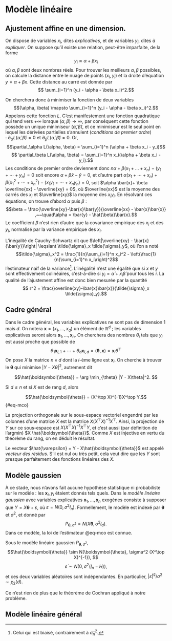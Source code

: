 # Modèle linéaire



## Ajustement affine en une dimension. 

On dispose de variables $x_i$, dites *explicatives*, et de variables $y_i$, dites *à expliquer*. On suppose qu'il existe une relation, peut-être imparfaite, de la forme 
$$ y_i \approx \alpha + \beta x_i$$
où $\alpha, \beta$ sont deux nombres réels. Pour trouver les meilleurs $\alpha, \beta$ possibles, on calcule la distance entre le nuage de points $(x_i, y_i)$ et la droite d'équation $y = \alpha + \beta x$. Cette distance au carré est donnée par 
$$ \sum_{i=1}^n (y_i - \alpha - \beta x_i)^2.$$

On cherchera donc à minimiser la fonction de deux variables 
$$(\alpha, \beta) \mapsto \sum_{i=1}^n (y_i - \alpha - \beta x_i)^2.$$
Appelons cette fonction $L$. C'est manifestement une fonction quadratique qui tend vers $+\infty$ lorsque $(\alpha, \beta) \to \infty$, par conséquent cette fonction possède un unique minimiseur $(\hat{\alpha}, \hat{\beta})$, et ce minimiseur est le seul point en lequel les dérivées partielles s'annulent (*conditions de premier ordre*) : $\partial_\alpha L(\hat{\alpha}, \hat{\beta}) = 0$ et $\partial_\beta L(\hat{\alpha}, \hat{\beta})=0$. Or, 
$$\partial_\alpha L(\alpha, \beta)  = \sum_{i=1}^n (\alpha + \beta x_i - y_i)$$
$$ \partial_\beta L(\alpha, \beta) = \sum_{i=1}^n x_i(\alpha + \beta x_i - y_i).$$
Les conditions de premier ordre deviennent donc $n\alpha + \beta (x_1 + \dotsc + x_n) - (y_1 + \dotsb + y_n) =0$ soit encore $\alpha + \beta \bar{x} - \bar{y}=0$, et d'autre part $\alpha (x_1 + \dotsb + x_n) + \beta(x_1^2 + \dotsb + x_n^2) - (x_1y_1 + \dotsb + x_ny_n) = 0$, soit $\alpha \bar{x}+ \beta \overline{xx} - \overline{xy} = 0$, où $\overline{xx}$ est la moyenne des carrés des $x_i$ et $\overline{xy}$ la moyenne des $x_iy_i$. En résolvant ces équations, on trouve d'abord $\alpha$ puis $\beta$ : 
$$\beta = \frac{\overline{xy}-\bar{x}\bar{y}}{\overline{xx} - \bar{x}\bar{x}} ,~~\quad\alpha = \bar{y} - \hat{\beta}\bar{x}.$$
Le coefficient $\beta$ n'est rien d'autre que la covariance empirique des $x_i$ et des $y_i$, normalisé par la variance empirique des $x_i$. 



L'inégalité de Cauchy-Schwartz dit que $\left|\overline{xy} - \bar{x}{\bar{y}}\right| \leqslant \tilde{\sigma}_x \tilde{\sigma}_y$, où l'on a noté
$$\tilde{\sigma}_x^2 = \frac{1}{n}\sum_{i=1}^n x_i^2 - \left(\frac{1}{n}\sum_{i=1}^n x_i\right)^2$$
l'estimateur naïf de la variance[^1]. L'inégalité n'est une égalité que si $x$ et $y$ sont effectivement colinéaires, c'est-à-dire si $y_i = \hat{\alpha} + x_i \hat{\beta}$ pour tous les $i$. La qualité de l'ajustement affine est donc bien mesurée par la quantité 
$$ r^2 = \frac{\overline{xy}-\bar{x}\bar{x}}{\tilde{\sigma}_x \tilde{\sigma}_y}.$$


## Cadre général 
\newcommand{\bx}{\boldsymbol{x}}
\newcommand{\bt}{\boldsymbol{\theta}}
\newcommand{\argmin}{\mathrm{argmin}~}
Dans le cadre général, les variables explicatives ne sont pas de dimension 1 mais $d$. On notera $\bx = (x_1, \dotsc, x_d)$
un élément de $\mathbb{R}^d$ ; les variables explicatives seront alors $\bx_1,\dotsc, \bx_n$. On cherchera des nombres $\theta_i$ tels que $y_i$ est aussi proche que possible de $$\theta_1 \bx_{i,1} + \dotsb + \theta_d \bx_{i,d} = \langle \bt, \bx\rangle = \bx_i \theta^\top $$
On pose $X$ la matrice $n\times d$ dont la $i$-ème ligne est $\bx_i$. On cherche à trouver le $\bt$ qui minimise $|Y - X\theta|^2$, autrement dit


$$\hat{\bt} = \arg \min_{\theta} |Y - X\theta|^2. $$

:::{#thm-reg}

Si $d\leqslant n$ et si $X$ est de rang $d$, alors

$$\hat{\bt} = (X^\top X)^{-1}X^\top Y.$${#eq-mco}

:::

:::{.proof}

La projection orthogonale sur le sous-espace vectoriel engendré par les colonnes d'une matrice $X$ est la matrice $X(X^\top X)^{-1}X^\top$. Ainsi, la projection de $Y$ sur ce sous-espace est $X(X^\top X)^{-1}X^\top Y$, et c'est aussi (par définition de l'argmin) $X \hat{\bt}$. Comme $X$ est injective en vertu du théorème du rang, on en déduit le résultat. 

:::

Le vecteur $\hat{\varepsilon} = Y - X\hat{\bt}$ est appelé *vecteur des résidus*. S'il est nul ou très petit, cela veut dire que les $Y$ sont presque parfaitement des fonctions linéaires des $X$. 



## Modèle gaussien

À ce stade, nous n'avons fait aucune hypothèse statistique ni probabiliste sur le modèle : les $\bx_i, y_i$ étaient donnés tels quels. Dans le *modèle linéaire gaussien* avec variables explicatives $\bx_1, \dotsc, \bx_n$ exogènes consiste à supposer que $Y = X\bt + \varepsilon$, où $\varepsilon = N(0,\sigma^2 I_n)$. Formellement, le modèle est indexé par $\bt$ et $\sigma^2$, et donné par 
$$P_{\bt, \sigma^2} = N(X\bt, \sigma^2 I_d).$$ 
Dans ce modèle, la loi de l'estimateur @eq-mco est connue. 

:::{#thm-glm}

Sous le modèle linéaire gaussien $P_{\bt, \sigma^2}$, 
$$\hat{\bt} \sim N(\bt, \sigma^2 (X^\top X)^{-1}), $$
$$\hat{\varepsilon} \sim N(0,\sigma^2(I_n - H)), $$
et ces deux variables aléatoires sont indépendantes. En particulier, $|\hat\varepsilon|^2 / \sigma^2  \sim \chi_2(d)$. 

:::

:::{.proof} 

Ce n'est rien de plus que le théorème de Cochran appliqué à notre problème. 

:::

## Modèle linéaire général




[^1]:Celui qui est biaisé, contrairement à $\hat{\sigma}^2_n$. 